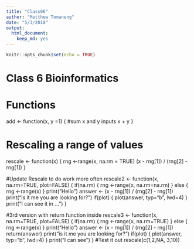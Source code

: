 ```yaml
---
title: "Class06"
author: "Matthew Tomaneng"
date: "5/3/2018"
output: 
  html_document: 
    keep_md: yes
---
```


```r
knitr::opts_chunk$set(echo = TRUE)
```

# Class 6 Bioinformatics

# Functions

add <- function(x, y =1) {
  #sum x and y inputs
  x + y
}

# Rescaling a range of values
rescale <- function(x) {
  rng <-range(x, na.rm = TRUE)
  (x - rng[1]) / (rng[2] - rng[1])
}

#Update Rescale to do work more often
rescale2 <- function(x, na.rm=TRUE, plot=FALSE)  {
  if(na.rm) {
    rng <-range(x, na.rm=na.rm)
  } else {
    rng <-range(x)
  }
  print("Hello")
  answer <- (x - rng[1]) / (rng[2] - rng[1])
  print("is it me you are looking for?")
  if(plot) {
    plot(answer, typ="b", lwd=4)
  }
  print("I can see it in ...")
}

#3rd version with return function inside
rescale3 <- function(x, na.rm=TRUE, plot=FALSE) {
  if(na.rm) {
    rng <-range(x, na.rm=TRUE)
  } else {
    rng <-range(x)
  }
  print("Hello")
  answer <- (x - rng[1]) / (rng[2] - rng[1])
  return(answer)
  print("is it me you are looking for?")
  if(plot) {
    plot(answer, typ="b", lwd=4)
  }
  print("I can see ")
}
#Test it out
rescale(c(1,2,NA, 3,10))

